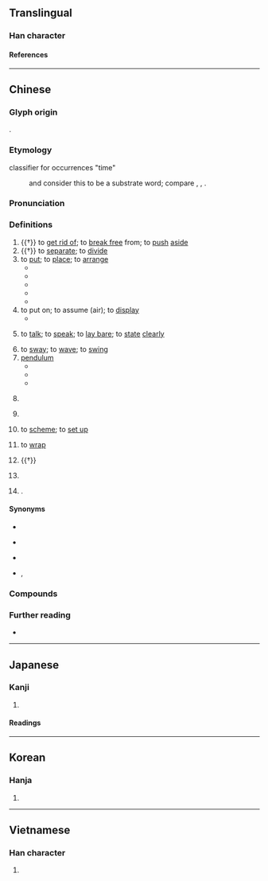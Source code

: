 {{also|摆}}
{{character info}}
==Translingual==

===Han character===
{{Han char|rn=64|rad=手|as=15|sn=18|four=56011|canj=QWLP|ids=⿰扌罷}}

====References====
{{Han ref|kx=0461.190|dkj=12910|dj=0810.190|hdz=31980.090|uh=64FA}}

----

==Chinese==
{{zh-forms|s=摆}}

===Glyph origin===
{{Han etym}}
{{Han compound|手|罷|ls=psc|c1=s|c2=p|t1=hand}}.

===Etymology===
; classifier for occurrences "time"
: {{zh-ref|Zhao (1990)}} and {{zh-ref|Li (2005)}} consider this to be a {{der|zh|qfa-tak}} substrate word; compare {{cog|za|baez}}, {{cog|pcc|baiz}}, {{cog|onb|fɔi³}}.

===Pronunciation===
{{zh-pron
|m=bǎi
|m-s=bai3
|c=baai2
|c-t=bai2
|g=bai3
|h=pfs=pái/pâi;gd=bai3
|j=bai2
|mb=bǎi/ba̿i
|md=bā̤/bāi
|md_note=bā̤ - vernacular; bāi - literary
|mn=pái/twv:páiⁿ/xm,ta:mái
|mn_note=mái - alternative pronunciation for classifier for occurrences
|mn-t=bai2
|w=2pa
|x=bai3
|ma=y
|mc=y
|oc=y
|cat=v,n,mn:cls,h:cls,c:cls,pn
}}

===Definitions===
{{zh-hanzi}}

# {{†}} to [[get rid of]]; to [[break free]] from; to [[push]] [[aside]]
# {{†}} to [[separate]]; to [[divide]]
# to [[put]]; to [[place]]; to [[arrange]]
#* {{zh-x|我們 要 為 會議 擺 好 椅子{zi}。|We will need to '''set out''' chairs for the meeting.}}
#* {{zh-x|在 一 張 桌子{zi} 上 擺 著[着]{zhe} 一 盤 棋。|There was a game of chess on a table.}}
#* {{zh-x|她 把 拖鞋 整齊 地{de} 擺 在 床下。|She '''put''' the slippers under the bed neatly.}}
#* {{zh-x|許多 嚴峻 的 挑戰 還 擺 在 眼前。|Many serious challenges still '''lie''' ahead.}}
#* {{zh-x|唔該 你 同 其他 啲 嘢 擺 埋 一齊。|Please '''put''' it by the other things.|C}}
# to put on; to assume (air); to [[display]]
#* {{zh-x|她 擺 了 一 個 優美 的 姿勢。|She '''adopted''' an elegant pose.}}
# {{lb|zh|regional}} to [[talk]]; to [[speak]]; to [[lay bare]]; to [[state]] [[clearly]]
# to [[sway]]; to [[wave]]; to [[swing]]
# [[pendulum]]
#* {{zh-x|鐘擺|pendulum}}
#* {{zh-x|擺鐘|pendulum clock}}
#* {{zh-x|單擺|simple pendulum}}
# {{lb|zh|neologism|slang}} {{zh-short|擺爛|to [[strive]] [[instead]] for [[shoddiness]]}}
# {{lb|zh|dialectal}} {{zh-short|擺子|[[malaria]]}}
# {{lb|zh|archaic}} to [[scheme]]; to [[set up]]
# {{lb|zh|archaic}} to [[wrap]]
# {{†}} {{zh-alt-form|捭|to [[hit]]; to [[beat]]}}
# {{lb|zh|Min Nan|Hakka|Malaysia|_|Cantonese}} {{zh-classifier|[[occurrences]]|t=[[time]]}}
#: {{zh-x|逐擺|every '''time'''|MN}}
#: {{zh-x|這擺|this '''time'''|H}}
# {{surname|zh}}.

====Synonyms====
* {{s|to place}}
{{zh-syn-saurus|放置}}
{{zh-dial|放}}
* {{s|classifier for occurrences; time}}
{{zh-dial|次}}
* {{s|to talk}}
{{zh-syn-saurus|述說}}
* {{s|to sway}} {{zh-l|晃|tr=huàng}}, {{zh-l|搖}}

===Compounds===
{{zh-der|一搖一擺|停擺|分擺|佈擺|布擺|大搖大擺|一搖三擺|下擺|大明大擺|大擺褶子|單擺|佛科擺|擺攤子|擺露|搖擺|擺空架子|擺設|擺撥|擺袖卻金|擺夷|擺平|擺忙|擺針|擺架子|擺站|擺搠|擺攤兒|擺譜兒|擺撼|擺明|擺弄|擺門子|歪擺佈|拋擺|擺擂臺|擺酒|發擺子|擺搭|擺門面|擺出|擺動|擺動波|擺制|擺尾搖頭|擺在眼前|擺地攤|擺鐘|擺供|擺陣|搖頭擺腦|擺槊|擺攤|擺行陣|擺尾|擺放|擺不開|搖擺樂|擺在心上|擺闊|擺渡船|擺龍門陣|擺線|擺佈|擺盪|擺渡|東搖西擺|擺樣子|擺番|擺飾|擺開陣勢|擺不平|擺了一道|擺擺搖搖|擺飯|搖搖擺擺|擺子|擺手|搖頭擺尾|搖擺不定|擺脫|擺席|擺設兒|擺落|擺賣|擺請兒|擺姿勢|擺雲鑼兒|擺劃|打擺子|擺開|沒做擺佈|明擺著/明摆着|擺撥不下|擺浪子|擺烏龍|擺款|擺格|擺布|擺列|擺當|沒擺佈處|重力擺|鐘擺|後擺:āu-pái;Min Nan}}

===Further reading===
* {{thcwd|12517}}

{{zh-cat|Beginning}}

----

==Japanese==

===Kanji===
{{ja-kanji|grade=|rs=手15}}

# {{rfdef|ja|sort=手15}}

====Readings====
{{ja-readings
|on=はい
|kun=ひらく
}}

----

==Korean==

===Hanja===
{{ko-hanja|파}}

# {{rfdef|ko|sort=手15}}

----

==Vietnamese==

===Han character===
{{vi-readings|rs=手15|reading=[[bẫy]], [[bài]], [[bãi]], [[bay]], [[bãy]], [[bai]], [[báy]]}}

# {{rfdef|vi|sort=手15}}